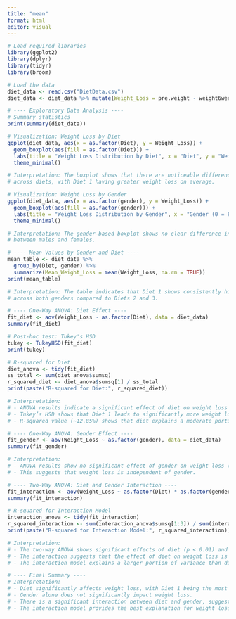 ```yaml
---
title: "mean"
format: html
editor: visual
---
```


```r
# Load required libraries
library(ggplot2)
library(dplyr)
library(tidyr)
library(broom)

# Load the data
diet_data <- read.csv("DietData.csv")
diet_data <- diet_data %>% mutate(Weight_Loss = pre.weight - weight6weeks)

# ---- Exploratory Data Analysis ----
# Summary statistics
print(summary(diet_data))

# Visualization: Weight Loss by Diet
ggplot(diet_data, aes(x = as.factor(Diet), y = Weight_Loss)) +
  geom_boxplot(aes(fill = as.factor(Diet))) +
  labs(title = "Weight Loss Distribution by Diet", x = "Diet", y = "Weight Loss (kg)") +
  theme_minimal()

# Interpretation: The boxplot shows that there are noticeable differences in weight loss
# across diets, with Diet 1 having greater weight loss on average.

# Visualization: Weight Loss by Gender
ggplot(diet_data, aes(x = as.factor(gender), y = Weight_Loss)) +
  geom_boxplot(aes(fill = as.factor(gender))) +
  labs(title = "Weight Loss Distribution by Gender", x = "Gender (0 = Female, 1 = Male)", y = "Weight Loss (kg)") +
  theme_minimal()

# Interpretation: The gender-based boxplot shows no clear difference in weight loss 
# between males and females.

# ---- Mean Values by Gender and Diet ----
mean_table <- diet_data %>%
  group_by(Diet, gender) %>%
  summarize(Mean_Weight_Loss = mean(Weight_Loss, na.rm = TRUE))
print(mean_table)

# Interpretation: The table indicates that Diet 1 shows consistently higher weight loss
# across both genders compared to Diets 2 and 3.

# ---- One-Way ANOVA: Diet Effect ----
fit_diet <- aov(Weight_Loss ~ as.factor(Diet), data = diet_data)
summary(fit_diet)

# Post-hoc test: Tukey's HSD
tukey <- TukeyHSD(fit_diet)
print(tukey)

# R-squared for Diet
diet_anova <- tidy(fit_diet)
ss_total <- sum(diet_anova$sumsq)
r_squared_diet <- diet_anova$sumsq[1] / ss_total
print(paste("R-squared for Diet:", r_squared_diet))

# Interpretation:
# - ANOVA results indicate a significant effect of diet on weight loss (p < 0.01).
# - Tukey’s HSD shows that Diet 1 leads to significantly more weight loss than Diets 2 and 3.
# - R-squared value (~12.85%) shows that diet explains a moderate portion of the variance.

# ---- One-Way ANOVA: Gender Effect ----
fit_gender <- aov(Weight_Loss ~ as.factor(gender), data = diet_data)
summary(fit_gender)

# Interpretation:
# - ANOVA results show no significant effect of gender on weight loss (p = 0.86).
# - This suggests that weight loss is independent of gender.

# ---- Two-Way ANOVA: Diet and Gender Interaction ----
fit_interaction <- aov(Weight_Loss ~ as.factor(Diet) * as.factor(gender), data = diet_data)
summary(fit_interaction)

# R-squared for Interaction Model
interaction_anova <- tidy(fit_interaction)
r_squared_interaction <- sum(interaction_anova$sumsq[1:3]) / sum(interaction_anova$sumsq)
print(paste("R-squared for Interaction Model:", r_squared_interaction))

# Interpretation:
# - The two-way ANOVA shows significant effects of diet (p < 0.01) and a diet-gender interaction (p = 0.048).
# - The interaction suggests that the effect of diet on weight loss is influenced by gender.
# - The interaction model explains a larger portion of variance than diet or gender alone.

# ---- Final Summary ----
# Interpretation:
# - Diet significantly affects weight loss, with Diet 1 being the most effective.
# - Gender alone does not significantly impact weight loss.
# - There is a significant interaction between diet and gender, suggesting that gender moderates the diet effect.
# - The interaction model provides the best explanation for weight loss variance.

```
